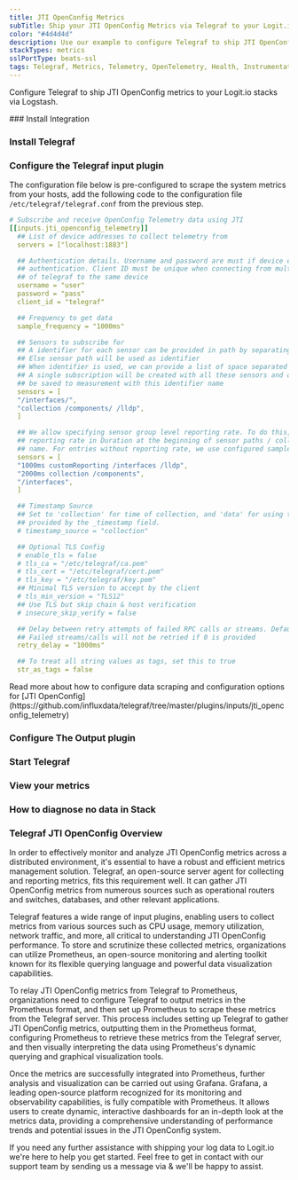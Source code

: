 ```yaml
---
title: JTI OpenConfig Metrics
subTitle: Ship your JTI OpenConfig Metrics via Telegraf to your Logit.io Stack
color: "#4d4d4d"
description: Use our example to configure Telegraf to ship JTI OpenConfig metrics to Logit.io. Configure Telegraf to send JTI OpenConfig metrics to Logstash or Elastic.
stackTypes: metrics
sslPortType: beats-ssl
tags: Telegraf, Metrics, Telemetry, OpenTelemetry, Health, Instrumentation, JTI OpenConfig, Streaming Data, Jti, Openconfig
---
```


Configure Telegraf to ship JTI OpenConfig metrics to your Logit.io stacks via Logstash.

<Steps>
  ### Install Integration
  <InstallIntegration/>

  ### Install Telegraf

  <InstallTelegraf />

  ### Configure the Telegraf input plugin

  The configuration file below is pre-configured to scrape the system metrics from your hosts, add the following code to the configuration file `/etc/telegraf/telegraf.conf` from the previous step.

  ```yaml copy
  # Subscribe and receive OpenConfig Telemetry data using JTI
  [[inputs.jti_openconfig_telemetry]]
    ## List of device addresses to collect telemetry from
    servers = ["localhost:1883"]

    ## Authentication details. Username and password are must if device expects
    ## authentication. Client ID must be unique when connecting from multiple instances
    ## of telegraf to the same device
    username = "user"
    password = "pass"
    client_id = "telegraf"

    ## Frequency to get data
    sample_frequency = "1000ms"

    ## Sensors to subscribe for
    ## A identifier for each sensor can be provided in path by separating with space
    ## Else sensor path will be used as identifier
    ## When identifier is used, we can provide a list of space separated sensors.
    ## A single subscription will be created with all these sensors and data will
    ## be saved to measurement with this identifier name
    sensors = [
    "/interfaces/",
    "collection /components/ /lldp",
    ]

    ## We allow specifying sensor group level reporting rate. To do this, specify the
    ## reporting rate in Duration at the beginning of sensor paths / collection
    ## name. For entries without reporting rate, we use configured sample frequency
    sensors = [
    "1000ms customReporting /interfaces /lldp",
    "2000ms collection /components",
    "/interfaces",
    ]

    ## Timestamp Source
    ## Set to 'collection' for time of collection, and 'data' for using the time
    ## provided by the _timestamp field.
    # timestamp_source = "collection"

    ## Optional TLS Config
    # enable_tls = false
    # tls_ca = "/etc/telegraf/ca.pem"
    # tls_cert = "/etc/telegraf/cert.pem"
    # tls_key = "/etc/telegraf/key.pem"
    ## Minimal TLS version to accept by the client
    # tls_min_version = "TLS12"
    ## Use TLS but skip chain & host verification
    # insecure_skip_verify = false

    ## Delay between retry attempts of failed RPC calls or streams. Defaults to 1000ms.
    ## Failed streams/calls will not be retried if 0 is provided
    retry_delay = "1000ms"

    ## To treat all string values as tags, set this to true
    str_as_tags = false
  ```

  <Callout type="info">
    Read more about how to configure data scraping and configuration options for [JTI OpenConfig](https://github.com/influxdata/telegraf/tree/master/plugins/inputs/jti_openconfig_telemetry)
  </Callout>

  ### Configure The Output plugin

  <TelegrafOutputPlugin />

  ### Start Telegraf

  <StartTelegraf />

  ### View your metrics
  <LaunchStack source="JTI_OpenConfig_Metrics_via_Telegraf" utmMedium="metrics" utmCampaign="telegraf-JTIOpenConfig-metrics" />

  ### How to diagnose no data in Stack

  <DiagnoseNoData />

</Steps>

### Telegraf JTI OpenConfig Overview

In order to effectively monitor and analyze JTI OpenConfig metrics across a distributed environment, it's essential to have a robust and 
efficient metrics management solution. Telegraf, an open-source server agent for collecting and reporting metrics, fits this requirement well. 
It can gather JTI OpenConfig metrics from numerous sources such as operational routers and switches, databases, and other relevant applications.

Telegraf features a wide range of input plugins, enabling users to collect metrics from various sources such as CPU usage, memory utilization, 
network traffic, and more, all critical to understanding JTI OpenConfig performance. To store and scrutinize these collected metrics, organizations 
can utilize Prometheus, an open-source monitoring and alerting toolkit known for its flexible querying language and powerful data visualization 
capabilities.

To relay JTI OpenConfig metrics from Telegraf to Prometheus, organizations need to configure Telegraf to output metrics in the Prometheus format, 
and then set up Prometheus to scrape these metrics from the Telegraf server. This process includes setting up Telegraf to gather JTI OpenConfig 
metrics, outputting them in the Prometheus format, configuring Prometheus to retrieve these metrics from the Telegraf server, and then visually 
interpreting the data using Prometheus's dynamic querying and graphical visualization tools.

Once the metrics are successfully integrated into Prometheus, further analysis and visualization can be carried out using Grafana. Grafana, a 
leading open-source platform recognized for its monitoring and observability capabilities, is fully compatible with Prometheus. It allows users 
to create dynamic, interactive dashboards for an in-depth look at the metrics data, providing a comprehensive understanding of performance trends 
and potential issues in the JTI OpenConfig system.

If you need any further assistance with shipping your log data to Logit.io we're here to help you get started. Feel free to get in contact with 
our support team by sending us a message via <IntercomButton text="live chat" /> & we'll be happy to assist.